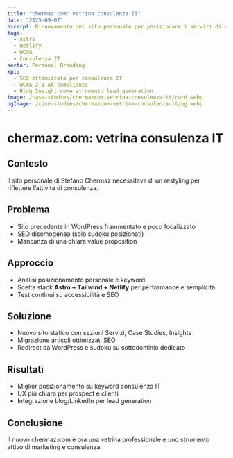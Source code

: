 ```yaml
---
title: "chermaz.com: vetrina consulenza IT"
date: "2025-09-07"
excerpt: Rinnovamento del sito personale per posizionare i servizi di consulenza IT.
tags:
  - Astro
  - Netlify
  - WCAG
  - Consulenza IT
sector: Personal Branding
kpi:
  - SEO ottimizzata per consulenza IT
  - WCAG 2.1 AA compliance
  - Blog Insight come strumento lead generation
image: /case-studies/chermazcom-vetrina-consulenza-it/card.webp
ogImage: /case-studies/chermazcom-vetrina-consulenza-it/og.webp
---
```


# chermaz.com: vetrina consulenza IT

## Contesto
Il sito personale di Stefano Chermaz necessitava di un restyling per riflettere l’attività di consulenza.

## Problema
- Sito precedente in WordPress frammentato e poco focalizzato  
- SEO disomogenea (solo sudoku posizionati)  
- Mancanza di una chiara value proposition  

## Approccio
- Analisi posizionamento personale e keyword  
- Scelta stack **Astro + Tailwind + Netlify** per performance e semplicità  
- Test continui su accessibilità e SEO  

## Soluzione
- Nuovo sito statico con sezioni Servizi, Case Studies, Insights  
- Migrazione articoli ottimizzati SEO  
- Redirect da WordPress e sudoku su sottodominio dedicato  

## Risultati
- Miglior posizionamento su keyword consulenza IT  
- UX più chiara per prospect e clienti  
- Integrazione blog/LinkedIn per lead generation  

## Conclusione
Il nuovo chermaz.com è ora una vetrina professionale e uno strumento attivo di marketing e consulenza.
